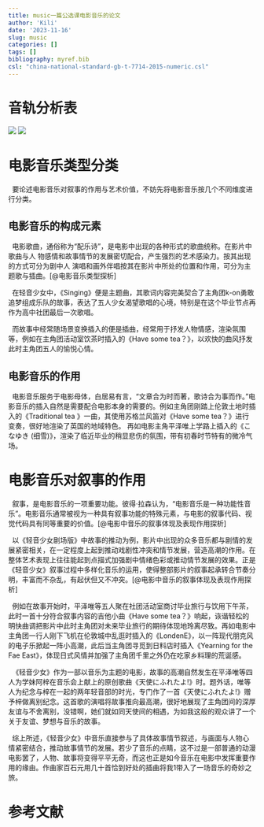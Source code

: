 ```yaml
---
title: music一篇公选课电影音乐的论文
author: 'Kili'
date: '2023-11-16'
slug: music
categories: []
tags: []
bibliography: myref.bib
csl: "china-national-standard-gb-t-7714-2015-numeric.csl"
---
```

# 音轨分析表
![](images/song.png)
![](images/91753516_p0_master1200.jpg)

# 电影音乐类型分类
&nbsp;&nbsp;要论述电影音乐对叙事的作用与艺术价值，不妨先将电影音乐按几个不同维度进行分类。

## 电影音乐的构成元素
&nbsp;&nbsp;电影歌曲，通俗称为“配乐诗”，是电影中出现的各种形式的歌曲统称。在影片中歌曲与人
物感情和故事情节的发展密切配合，产生强烈的艺术感染力。按其出现的方式可分为剧中人
演唱和画外伴唱按其在影片中所处的位置和作用，可分为主题歌与插曲。[@电影音乐类型探析]

&nbsp;&nbsp;在轻音少女中，《Singing》便是主题曲，其歌词内容完美契合了主角团k-on勇敢追梦组成乐队的故事，表达了五人少女渴望歌唱的心境，特别是在这个毕业节点再作为高中社团最后一次歌唱。

&nbsp;&nbsp;而故事中经常随场景变换插入的便是插曲，经常用于抒发人物情感，渲染氛围等，例如在主角团活动室饮茶时插入的《Have some tea？》，以欢快的曲风抒发此时主角团五人的愉悦心情。

## 电影音乐的作用
&nbsp;&nbsp;电影音乐服务于电影母体，白居易有言，“文章合为时而著，歌诗合为事而作。”电影音乐的插入自然是需要配合电影本身的需要的。例如主角团刚踏上伦敦土地时插入的《Traditional tea
》一曲，其使用苏格兰风笛对《Have some tea？》进行变奏，很好地渲染了英国的地域特色。
再如电影主角平泽唯上学路上插入的《こなゆき (细雪)》，渲染了临近毕业的稍显悲伤的氛围，带有初春时节特有的微冷气场。

# 电影音乐对叙事的作用
&nbsp;&nbsp;叙事，是电影音乐的一项重要功能。彼得·拉森认为，“电影音乐是一种功能性音乐”。电影音乐通常被视为一种具有叙事功能的特殊元素，与电影的叙事代码、视觉代码具有同等重要的价值。[@电影中音乐的叙事体现及表现作用探析]

&nbsp;&nbsp;以《轻音少女剧场版》中故事的推动为例，影片中出现的众多音乐都与剧情的发展紧密相关，在一定程度上起到推动戏剧性冲突和情节发展，营造高潮的作用。在整体艺术表现上往往能起到点描式加强剧中情绪色彩或推动情节发展的效果。正是《轻音少女》叙事过程中多样化音乐的运用，使得整部影片的叙事起承转合节奏分明，丰富而不杂乱，有起伏但又不冲突。[@电影中音乐的叙事体现及表现作用探析]

&nbsp;&nbsp;例如在故事开始时，平泽唯等五人聚在社团活动室商讨毕业旅行与饮用下午茶，此时一首十分符合叙事内容的吉他小曲《Have some tea？》响起，诙谐轻松的明快曲调把影片中此时主角团对未来毕业旅行的期待体现地玲离尽致。再如电影中主角团一行人刚下飞机在伦敦城中乱逛时插入的《LondenE》，以一阵现代朋克风的电子乐掀起一阵小高潮，此后当主角团寻觅到日料店时插入《Yearning for the Fae East》，体现日式风情并加强了主角团千里之外仍在吃家乡料理的荒诞感。

&nbsp;&nbsp;《轻音少女》作为一部以音乐为主题的电影，故事的高潮自然发生在平泽唯等四人为学妹阿梓在音乐会上献上的原创歌曲《天使にふれたよ!》时。题外话，唯等人为纪念与梓在一起的两年轻音部的时光，专门作了一首《天使にふれたよ!》赠予梓做离别纪念。这首歌的演唱将故事推向最高潮，很好地展现了主角团间的深厚友谊与不舍离别，没错啊，她们就如同天使间的相遇，为如我这般的观众讲了一个关于友谊、梦想与音乐的故事。

&nbsp;&nbsp;综上所述，《轻音少女》中音乐直接参与了具体故事情节叙述，与画面与人物心情紧密结合，推动故事情节的发展。若少了音乐的点睛，这不过是一部普通的动漫电影罢了，人物、故事将变得平平无奇，而这也正是如今音乐在电影中发挥重要作用的缘由。作曲家百石元用几十首恰到好处的插曲将我1带入了一场音乐的奇妙之旅。
  
# 参考文献